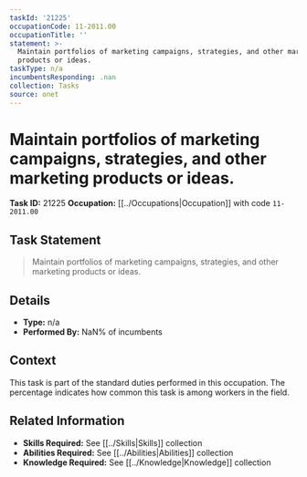 ```yaml
---
taskId: '21225'
occupationCode: 11-2011.00
occupationTitle: ''
statement: >-
  Maintain portfolios of marketing campaigns, strategies, and other marketing
  products or ideas.
taskType: n/a
incumbentsResponding: .nan
collection: Tasks
source: onet
---
```

# Maintain portfolios of marketing campaigns, strategies, and other marketing products or ideas.

**Task ID:** 21225
**Occupation:** [[../Occupations|Occupation]] with code `11-2011.00`

## Task Statement

> Maintain portfolios of marketing campaigns, strategies, and other marketing products or ideas.

## Details

- **Type:** n/a
- **Performed By:** NaN% of incumbents

## Context

This task is part of the standard duties performed in this occupation. The percentage indicates how common this task is among workers in the field.

## Related Information

- **Skills Required:** See [[../Skills|Skills]] collection
- **Abilities Required:** See [[../Abilities|Abilities]] collection
- **Knowledge Required:** See [[../Knowledge|Knowledge]] collection
